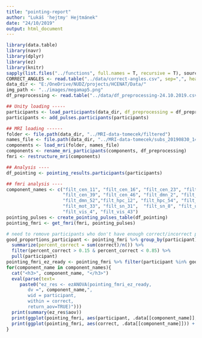 ```yaml
---
title: "pointing-report"
author: "Lukáš 'hejtmy' Hejtmánek"
date: "24/10/2019"
output: html_document
---
```

```r
library(data.table)
library(navr)
library(dplyr)
library(ez)
library(knitr)
sapply(list.files("../functions", full.names = T, recursive = T), source)
CORRECT_ANGLES <- read.table("../data/correct-angles.csv", sep=",", header=TRUE)
data_dir <- "E:/OneDrive/NUDZ/projects/HCENAT/Data/"
img_path <- "../images/megamap5.png"
df_preprocessing <- read.table("../data/df_preprocessing-24.10.2019.csv", sep=";", header=TRUE, stringsAsFactors = FALSE)

## Unity loading -----
participants <- load_participants(data_dir, df_preprocessing = df_preprocessing, sessions = 1)
participants <- add_pulses.participants(participants)

## MRI loading ------
folder <- file.path(data_dir, "../MRI-data-tomecek/filtered")
names_file <- file.path(data_dir, "../MRI-data-tomecek/subs_20190830_1422.txt")
components <- load_mri(folder, names_file)
components <- rename_mri_participants(components, df_preprocessing)
fmri <- restructure_mri(components)
```

```r
## Analysis ----
df_pointing <- pointing_results.participants(participants)

## fmri analysis ----
component_names <- c("filt_cen_11", "filt_cen_16", "filt_cen_23", "filt_cen_37", 
                     "filt_cen_39", "filt_cen_46", "filt_dmn_2", "filt_dmn_51", 
                     "filt_dmn_52","filt_hpc_12", "filt_hpc_54", "filt_hpc_56", 
                     "filt_mot_33", "filt_sn_31",  "filt_sn_8", "filt_unk_10", 
                     "filt_vis_4", "filt_vis_43")
pointing_pulses <- create_pointing_pulses_table(df_pointing)
pointing_fmri <- get_fmri(fmri, pointing_pulses)
```

```r
# need to remove participants who don't have enough correct/incorrect poiontings . those with only correct or incorrect needs to be removed
good_proportions_participant <- pointing_fmri %>% group_by(participant) %>% 
  summarize(percent_correct = sum(correct)/n()) %>% 
  filter(percent_correct > 0.15 & percent_correct < 0.85) %>%
  pull(participant)
pointing_fmri_ez_ready <- pointing_fmri %>% filter(participant %in% good_proportions_participant)
for(component_name in component_names){
  cat("<h3>", component_name, "</h3>")
  eval(parse(text=
     paste0("ez_res <- ezANOVA(pointing_fmri_ez_ready,
        dv =", component_name,",
        wid = participant,
        within = correct,
        return_aov=TRUE)")))
  print(summary(ez_res$aov))
  print(ggplot(pointing_fmri, aes(participant, .data[[component_name]], fill=correct)) + geom_boxplot())
  print(ggplot(pointing_fmri, aes(correct, .data[[component_name]])) + geom_boxplot())
}
```
